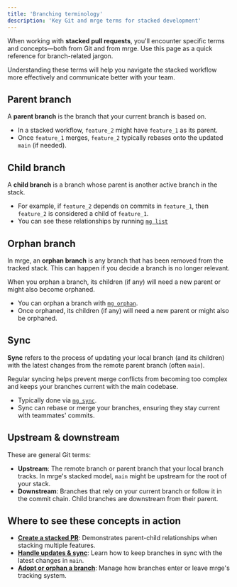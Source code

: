 ```yaml
---
title: 'Branching terminology'
description: 'Key Git and mrge terms for stacked development'
---
```


When working with **stacked pull requests**, you'll encounter specific terms and concepts—both from Git and from mrge. Use this page as a quick reference for branch-related jargon.

<Info>
  Understanding these terms will help you navigate the stacked workflow more
  effectively and communicate better with your team.
</Info>

## Parent branch

A **parent branch** is the branch that your current branch is based on.

- In a stacked workflow, `feature_2` might have `feature_1` as its parent.
- Once `feature_1` merges, `feature_2` typically rebases onto the updated `main` (if needed).

## Child branch

A **child branch** is a branch whose parent is another active branch in the stack.

- For example, if `feature_2` depends on commits in `feature_1`, then `feature_2` is considered a child of `feature_1`.
- You can see these relationships by running [`mg list`](/reference/mg-list)

## Orphan branch

In mrge, an **orphan branch** is any branch that has been removed from the tracked stack. This can happen if you decide a branch is no longer relevant.

<Warning>
  When you orphan a branch, its children (if any) will need a new parent or
  might also become orphaned.
</Warning>

- You can orphan a branch with [`mg orphan`](/reference/mg-orphan).
- Once orphaned, its children (if any) will need a new parent or might also be orphaned.

## Sync

**Sync** refers to the process of updating your local branch (and its children) with the latest changes from the remote parent branch (often `main`).

<Tip>
  Regular syncing helps prevent merge conflicts from becoming too complex and
  keeps your branches current with the main codebase.
</Tip>

- Typically done via [`mg sync`](/reference/mg-sync).
- Sync can rebase or merge your branches, ensuring they stay current with teammates' commits.

## Upstream & downstream

These are general Git terms:

- **Upstream**: The remote branch or parent branch that your local branch tracks. In mrge's stacked model, `main` might be upstream for the root of your stack.
- **Downstream**: Branches that rely on your current branch or follow it in the commit chain. Child branches are downstream from their parent.

## Where to see these concepts in action

- **[Create a stacked PR](/how-to-guides/create-stacked-prs)**: Demonstrates parent-child relationships when stacking multiple features.
- **[Handle updates & sync](/how-to-guides/handle-updates-sync)**: Learn how to keep branches in sync with the latest changes in `main`.
- **[Adopt or orphan a branch](/how-to-guides/adopt-or-orphan-branch)**: Manage how branches enter or leave mrge's tracking system.
